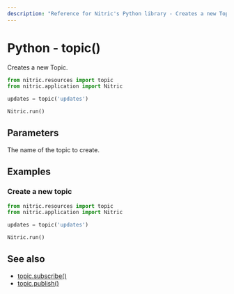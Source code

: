 ```yaml
---
description: "Reference for Nitric's Python library - Creates a new Topic."
---
```


# Python - topic()

Creates a new Topic.

```python
from nitric.resources import topic
from nitric.application import Nitric

updates = topic('updates')

Nitric.run()
```

## Parameters

<Properties>
  <Property name="name" required type="string">
    The name of the topic to create.
  </Property>
</Properties>

## Examples

### Create a new topic

```python
from nitric.resources import topic
from nitric.application import Nitric

updates = topic('updates')

Nitric.run()
```

## See also

- [topic.subscribe()](./topic-subscribe)
- [topic.publish()](./topic-publish)
